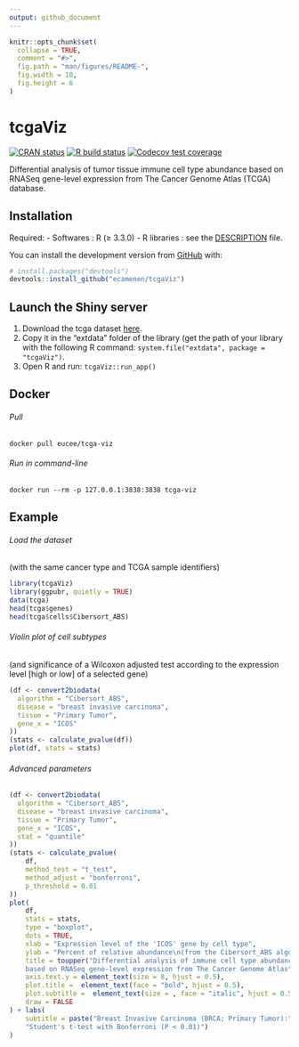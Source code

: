 ```yaml
---
output: github_document
---
```


<!-- README.md is generated from README.Rmd. Please edit that file -->

```r
knitr::opts_chunk$set(
  collapse = TRUE,
  comment = "#>",
  fig.path = "man/figures/README-",
  fig.width = 10,
  fig.height = 6
)
```

# tcgaViz

<!-- badges: start -->
[![CRAN status](https://www.r-pkg.org/badges/version/tcgaViz)](https://CRAN.R-project.org/package=tcgaViz)
[![R build status](https://github.com/ecamenen/tcgaViz/workflows/R-CMD-check/badge.svg)](https://github.com/ecamenen/tcgaViz/actions)
[![Codecov test coverage](https://codecov.io/gh/ecamenen/tcgaViz/branch/develop/graph/badge.svg)](https://app.codecov.io/gh/ecamenen/tcgaViz?branch=master)
<!-- badges: end -->

Differential analysis of tumor tissue immune cell type abundance based on
RNASeq gene-level expression from The Cancer Genome Atlas (TCGA) database.

## Installation

Required:
- Softwares : R (≥ 3.3.0)
- R libraries : see the [DESCRIPTION](https://github.com/ecamenen/tcgaViz/blob/develop/DESCRIPTION) file.

You can install the development version from [GitHub](https://github.com/) with:

``` r
# install.packages("devtools")
devtools::install_github("ecamenen/tcgaViz")
```

## Launch the Shiny server
1. Download the tcga dataset [here](https://zenodo.org/record/6577211/files/tcga.rda?download=1).
2. Copy it in the "extdata" folder of the library (get the path of your library
 with the following R command: ```system.file("extdata", package = "tcgaViz")```.
3. Open R and run: ```tcgaViz::run_app()```

## Docker

###### Pull
```
docker pull eucee/tcga-viz
```

###### Run in command-line
```
docker run --rm -p 127.0.0.1:3838:3838 tcga-viz
```

## Example

###### Load the dataset
(with the same cancer type and TCGA sample identifiers)
```r
library(tcgaViz)
library(ggpubr, quietly = TRUE)
data(tcga)
head(tcga$genes)
head(tcga$cells$Cibersort_ABS)
```

###### Violin plot of cell subtypes
(and significance of a Wilcoxon adjusted test according to the expression
 level [high or low] of a selected gene)
```r
(df <- convert2biodata(
  algorithm = "Cibersort_ABS",
  disease = "breast invasive carcinoma",
  tissue = "Primary Tumor",
  gene_x = "ICOS"
))
(stats <- calculate_pvalue(df))
plot(df, stats = stats)
```

###### Advanced parameters
```r
(df <- convert2biodata(
  algorithm = "Cibersort_ABS",
  disease = "breast invasive carcinoma",
  tissue = "Primary Tumor",
  gene_x = "ICOS",
  stat = "quantile"
))
(stats <- calculate_pvalue(
    df,
    method_test = "t_test",
    method_adjust = "bonferroni",
    p_threshold = 0.01
))
plot(
    df,
    stats = stats,
    type = "boxplot",
    dots = TRUE,
    xlab = "Expression level of the 'ICOS' gene by cell type",
    ylab = "Percent of relative abundance\n(from the Cibersort_ABS algorithm)",
    title = toupper("Differential analysis of immune cell type abundance
    based on RNASeq gene-level expression from The Cancer Genome Atlas"),
    axis.text.y = element_text(size = 8, hjust = 0.5),
    plot.title =  element_text(face = "bold", hjust = 0.5),
    plot.subtitle =  element_text(size = , face = "italic", hjust = 0.5),
    draw = FALSE
) + labs(
    subtitle = paste("Breast Invasive Carcinoma (BRCA; Primary Tumor):",
    "Student's t-test with Bonferroni (P < 0.01)")
)
```